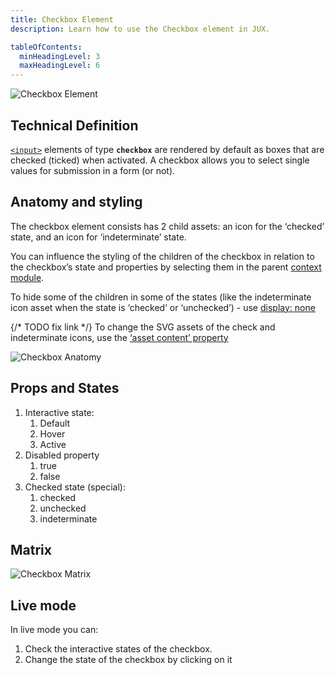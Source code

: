 ```yaml
---
title: Checkbox Element
description: Learn how to use the Checkbox element in JUX.

tableOfContents:
  minHeadingLevel: 3
  maxHeadingLevel: 6
---
```



<Image src={checkboxElement} alt="Checkbox Element" />

## Technical Definition

[`<input>`](https://developer.mozilla.org/en-US/docs/Web/HTML/Element/input) elements of type **`checkbox`** are rendered by default as boxes that are checked (ticked) when activated. A checkbox allows you to select single values for submission in a form (or not).

## Anatomy and styling

The checkbox element consists has 2 child assets: an icon for the ‘checked’ state, and an icon for ‘indeterminate’ state.

You can influence the styling of the children of the checkbox in relation to the checkbox’s state and properties by selecting them in the parent [context module](/designers/dynamic-design-panel/props-and-variants).

To hide some of the children in some of the states (like the indeterminate icon asset when the state is ‘checked’ or ‘unchecked’) - use [display: none](/designers/dynamic-design-panel/layout)

{/* TODO fix link */}
To change the SVG assets of the check and indeterminate icons, use the [‘asset content’ property](/#)

<Image src={checkboxAnatomy} alt="Checkbox Anatomy" />

## Props and States

1. Interactive state:
    1. Default
    2. Hover
    3. Active
2. Disabled property
    1. true
    2. false
3. Checked state (special):
    1. checked
    2. unchecked
    3. indeterminate

## Matrix

<Image src={checkboxMatrix} alt="Checkbox Matrix" />

## Live mode

In live mode you can:

1. Check the interactive states of the checkbox.
2. Change the state of the checkbox by clicking on it